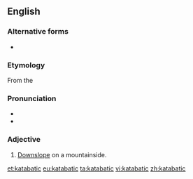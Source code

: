 ==English==

===Alternative forms===
* {{l/en|catabatic}}

===Etymology===
From the {{etyl|grc|en}} {{term|κατάβασις||descent|tr=katábasis|lang=grc}}

===Pronunciation===
* {{IPA|/kætəˈbætɪk/|lang=en}}
* {{rhymes|ætɪk|lang=en}}

===Adjective===
{{en-adj|-}}
{{wikipedia|Katabatic wind}}

# {{context|meteorology|of airflow|lang=en}} [[downslope|Downslope]] on a mountainside.

[[et:katabatic]]
[[eu:katabatic]]
[[ta:katabatic]]
[[vi:katabatic]]
[[zh:katabatic]]